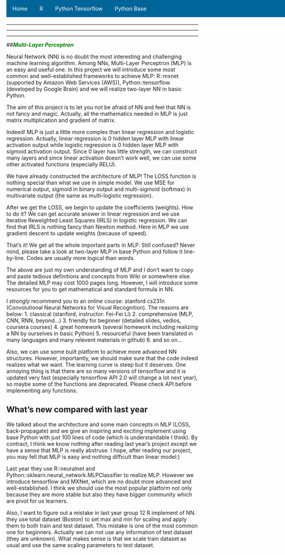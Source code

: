 

<html>
<head>
<style>

ul {
    list-style-type: none;
    margin: 0;
    padding: 0;
    overflow: hidden;
    background-color: #006699;
    position: fixed;
    top: 0;
    width: 100%;
}

li {
    float: left;
}

li a {
    display: block;
    color: white;
    text-align: center;
    padding: 14px 16px;
    text-decoration: none;
}

li a:hover {
    background-color: #111;
}
</style>
</head>
<body>

<ul>
  <li><a class="active">Home</a></li>
  <li><a href="mlp_r_mxnet.html">R</a></li>
  <li><a href="python_tf.html">Python Tensorflow</a></li>
  <li><a href="mlp_python_base.html">Python Base</a></li>
</ul>

</body>
</html>
***
***
***

##<font color=green>***Multi-Layer Perceptron***</font>

Neural Network (NN) is no doubt the most interesting and challenging machine learning algorithm. Among NNs, Multi-Layer Perceptron (MLP) is an easy and useful one. In this project we will introduce some most common and well-established frameworks to achieve MLP: R::mxnet (supported by Amazon Web Services (AWS)), Python::tensorflow (developed by Google Brain) and we will realize two-layer NN in basic Python.

The aim of this project is to let you not be afraid of NN and feel that NN is not fancy and magic. Actually, all the mathematics needed in MLP is just matrix multiplication and gradient of matrix.

Indeed! MLP is just a little more complex than linear regression and logistic regression. Actually, linear regression is 0 hidden layer MLP with linear activation output while logistic regression is 0 hidden layer MLP with sigmoid activation output. Since 0 layer has little strength, we can construct many layers and since linear activation doesn't work well, we can use some other activated functions (especially RELU).

We have already constructed the architecture of MLP! The LOSS function is nothing special than what we use in simple model. We use MSE for numerical output, sigmoid in binary output and multi-sigmoid (softmax) in multivariate output (the same as multi-logistic regression).

After we get the LOSS, we begin to update the coefficients (weights). How to do it? We can get accurate answer in linear regression and we use Iterative Reweighted Least Squares (IRLS) in logistic regression. We can find that IRLS is nothing fancy than Newton method. Here in MLP we use gradient descent to update weights (because of speed).

That's it! We get all the whole important parts in MLP. Still confused? Never mind, please take a look at two-layer MLP in base Python and follow it line-by-line. Codes are usually more logical than words.

The above are just my own understanding of MLP and I don't want to copy and paste tedious definitions and concepts from Wiki or somewhere else. The detailed MLP may cost 1000 pages long. However, I will introduce some resources for you to get mathematical and standard formula in NN.

I *strongly* recommend you to an online course: stanford cs231n (Convolutional Neural Networks for Visual Recognition). The reasons are below: 1. classical (stanford, instructor: Fei-Fei Li) 2. comprehensive (MLP, CNN, RNN, beyond...) 3. friendly for beginner (detailed slides, vedios, coursera courses) 4. great homework (several homework including realizing a NN by ourselves in basic Python) 5. resourceful (have been translated in many languages and many relevent materials in github) 6. and so on...

Also, we can use some built platform to achieve more advanced NN structures. However, importantly, we should make sure that the code indeed realizes what we want. The learning curve is steep but it deserves. One annoying thing is that there are so many versions of tensorflow and it is updated very fast (especially tensorflow API 2.0 will change a lot next year), so maybe some of the functions are deprecated. Please check API before implementing any functions.

## What's new compared with last year

We talked about the architecture and some main concepts in MLP (LOSS, back-propagate) and we give an inspiring and exciting implement using base Python with just 100 lines of code (which is understandable I think). By contract, I think we know nothing after reading last year's project except we have a sense that MLP is really abstruse. I hope, after reading our project, you may fell that MLP is easy and nothing difficult than linear model:)

Last year they use R::neuralnet and Python::sklearn.neural\_network.MLPClassifier to realize MLP. However we introduce tensorflow and MXNet, which are no doubt more advanced and well-established. I think we should use the most popular platform not only because they are more stable but also they have bigger community which are pivot for us learners.

Also, I want to figure out a mistake in last year group 12 R implement of NN. they use total dataset (Boston) to set max and min for scaling and apply them to both train and test dataset. This mistake is one of the most common one for beginners. Actually we can not use any information of test dataset (they are unknown). What makes sense is that we scale train dataset as usual and use the same scaling parameters to test dataset.
